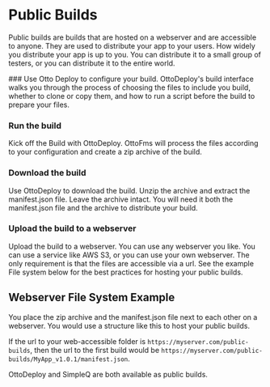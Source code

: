
# Public Builds

Public builds are builds that are hosted on a webserver and are accessible to anyone. They are used to distribute your app to your users. How widely you distribute your app is up to you. You can distribute it to a small group of testers, or you can distribute it to the entire world.

<Steps>
### Use Otto Deploy to configure your build.
OttoDeploy's build interface walks you through the process of choosing the files to include you build, whether to clone or copy them, and how to run a script before the build to prepare your files.

### Run the build

Kick off the Build with OttoDeploy. OttoFms will process the files according to your configuration and create a zip archive of the build.

### Download the build

Use OttoDeploy to download the build. Unzip the archive and extract the manifest.json file. Leave the archive intact. You will need it both the manifest.json file and the archive to distribute your build.

### Upload the build to a webserver

Upload the build to a webserver. You can use any webserver you like. You can use a service like AWS S3, or you can use your own webserver. The only requirement is that the files are accessible via a url. See the example File system below for the best practices for hosting your public builds.

</Steps>

## Webserver File System Example

You place the zip archive and the manifest.json file next to each other on a webserver. You would use a structure like this to host your public builds.

<FileTree>
	<FileTree.Folder open={true} name="web-accessbile-folder" defaultOpen>
		<FileTree.Folder open={true} name="MyApp_v1.0.1">
			<FileTree.File name="manifest.json" />
			<FileTree.File name="MyApp_v1.0.1.zip" />
		</FileTree.Folder>
		<FileTree.Folder open={true} name="MyApp_v1.1.0">
			<FileTree.File name="manifest.json" />
			<FileTree.File name="MyApp_v1.1.0.zip" />
		</FileTree.Folder>
		<FileTree.Folder open={true} name="MyApp_v2.1.0">
			<FileTree.File name="manifest.json" />
			<FileTree.File name="MyApp_v2.0.0.zip" />
		</FileTree.Folder>
	</FileTree.Folder>
</FileTree>

If the url to your web-accessible folder is `https://myserver.com/public-builds`, then the url to the first build would be `https://myserver.com/public-builds/MyApp_v1.0.1/manifest.json`.

OttoDeploy and SimpleQ are both available as public builds.
